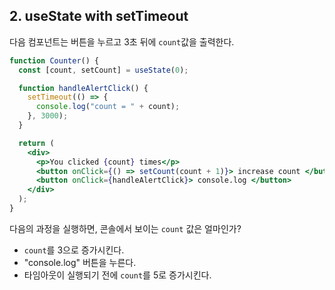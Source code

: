 ## 2. useState with setTimeout

다음 컴포넌트는 버튼을 누르고 3초 뒤에 `count`값을 출력한다.

```jsx showLineNumbers
function Counter() {
  const [count, setCount] = useState(0);

  function handleAlertClick() {
    setTimeout(() => {
      console.log("count = " + count);
    }, 3000);
  }

  return (
    <div>
      <p>You clicked {count} times</p>
      <button onClick={() => setCount(count + 1)}> increase count </button>
      <button onClick={handleAlertClick}> console.log </button>
    </div>
  );
}
```

다음의 과정을 실행하면, 콘솔에서 보이는 `count` 값은 얼마인가?

- `count`를 3으로 증가시킨다.
- "console.log" 버튼을 누른다.
- 타임아웃이 실행되기 전에 `count`를 5로 증가시킨다.
